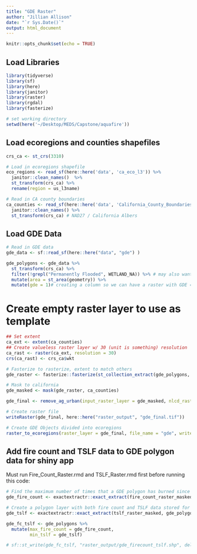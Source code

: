 ```yaml
---
title: "GDE Raster"
author: "Jillian Allison"
date: "`r Sys.Date()`"
output: html_document
---
```


```r
knitr::opts_chunk$set(echo = TRUE)
```

## Load Libraries
```r
library(tidyverse)
library(sf)
library(here)
library(janitor)
library(raster)
library(rgdal)
library(fasterize)
```

```r
# set working directory
setwd(here('~/Desktop/MEDS/Capstone/aquafire'))
```

## Load ecoregions and counties shapefiles 
```r
crs_ca <- st_crs(3310)

# Load in ecoregions shapefile
eco_regions <- read_sf(here::here('data', 'ca_eco_l3')) %>% 
  janitor::clean_names()  %>% 
  st_transform(crs_ca) %>% 
  rename(region = us_l3name) 

# Read in CA county boundaries
ca_counties <- read_sf(here::here('data', 'California_County_Boundaries', 'cnty19_1.shp')) %>% 
  janitor::clean_names() %>% 
  st_transform(crs_ca) # NAD27 / California Albers
```
 
## Load GDE Data
```r
# Read in GDE data
gde_data <- sf::read_sf(here::here("data", "gde") )

gde_polygons <- gde_data %>%
  st_transform(crs_ca) %>%
  filter(!grepl("Permanently Flooded", WETLAND_NA)) %>% # may also want to remove semipermanently flooded or all lacustrine
  mutate(area = st_area(geometry)) %>%
  mutate(gde = 1)# creating a column so we can have a raster with GDE = 1, not GDE = 0
```
# Create empty raster layer to use as template
```r
## Set extent
ca_ext <- extent(ca_counties)
## Create valueless raster layer w/ 30 (unit is something) resolution 
ca_rast <- raster(ca_ext, resolution = 30)
crs(ca_rast) <- crs_ca$wkt
```

```r
# Fasterize to rasterize, extent to match others 
gde_raster <- fasterize::fasterize(st_collection_extract(gde_polygons, "POLYGON"), ca_rast, field = "gde", fun = "max", background = 0)

# Mask to california
gde_masked <- mask(gde_raster, ca_counties)

gde_final <- remove_ag_urban(input_raster_layer = gde_masked, nlcd_raster_layer = nlcd_rasterlayer)

# Create raster file 
writeRaster(gde_final, here::here("raster_output", "gde_final.tif"))

# Create GDE Objects divided into ecoregions 
raster_to_ecoregions(raster_layer = gde_final, file_name = "gde", write_to_file = TRUE)
```

## Add fire count and TSLF data to GDE polygon data for shiny app
Must run Fire_Count_Raster.rmd and TSLF_Raster.rmd first before running this code: 
```r
# Find the maximum number of times that a GDE polygon has burned since 1950 using the fire count raster layer. Find maximum number of times a cell has burned in that GDE
gde_fire_count <- exactextractr::exact_extract(fire_count_raster_masked, gde_polygons, fun = "mean")

# Create a polygon layer with both fire count and TSLF data stored for each GDE. Find the minimum TSLF in that GDE. 
gde_tslf <- exactextractr::exact_extract(tslf_raster_masked, gde_polygons, fun = "min")
```

```r
gde_fc_tslf <- gde_polygons %>%
  mutate(max_fire_count = gde_fire_count, 
         min_tslf = gde_tslf)
```

```r
# sf::st_write(gde_fc_tslf, "raster_output/gde_firecount_tslf.shp", delete_layers = c("area", "gde"), append = FALSE)
```


